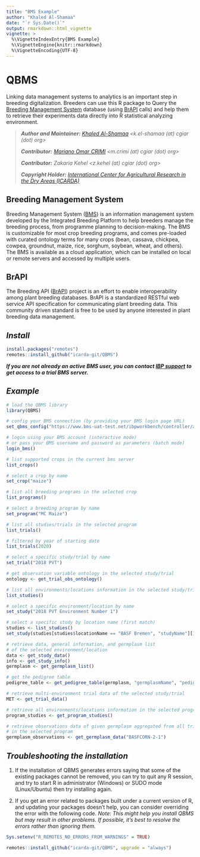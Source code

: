 ---
title: "BMS Example"
author: "Khaled Al-Shamaa"
date: "`r Sys.Date()`"
output: rmarkdown::html_vignette
vignette: >
  %\VignetteIndexEntry{BMS Example}
  %\VignetteEngine{knitr::rmarkdown}
  %\VignetteEncoding{UTF-8}
---

# QBMS
<!-- https://shields.io/ -->
Linking data management systems to analytics is an important step in breeding digitalization. Breeders can use this R package to Query the [Breeding Management System](https://bmspro.io/) database (using [BrAPI](https://brapi.org/) calls) and help them to retrieve their experiments data directly into R statistical analyzing environment.

>___Author and Maintainer:__ [Khaled Al-Shamaa](https://github.com/khaled-alshamaa) <k.el-shamaa (at) cgiar (dot) org>_
>
>___Contributor:__ [Mariano Omar CRIMI](https://github.com/mcrimi) <m.crimi (at) cgiar (dot) org>_
>
>___Contributor:__ Zakaria Kehel <z.kehel (at) cgiar (dot) org>_
>
>___Copyright Holder:__ [International Center for Agricultural Research in the Dry Areas (ICARDA)](https://www.icarda.org/)_

## Breeding Management System
Breeding Management System ([BMS](https://bmspro.io/)) is an information management system developed by the Integrated Breeding Platform to help breeders manage the breeding process, from programme planning to decision-making. The BMS is customizable for most crop breeding programs, and comes pre-loaded with curated ontology terms for many crops (bean, cassava, chickpea, cowpea, groundnut, maize, rice, sorghum, soybean, wheat, and others). The BMS is available as a cloud application, which can be installed on local or remote servers and accessed by multiple users.

## BrAPI
The Breeding API ([BrAPI](https://brapi.org/)) project is an effort to enable interoperability among plant breeding databases. BrAPI is a standardized RESTful web service API specification for communicating plant breeding data. This community driven standard is free to be used by anyone interested in plant breeding data management.

## _Install_
```r
install.packages("remotes")
remotes::install_github("icarda-git/QBMS")
```

___If you are not already an active BMS user, you can contact [IBP support](https://ibplatform.atlassian.net/servicedesk/customer/portal/4/group/30/create/60) to get access to a trial BMS server.___

## _Example_
```r
# load the QBMS library
library(QBMS)

# config your BMS connection (by providing your BMS login page URL)
set_qbms_config("https://www.bms-uat-test.net/ibpworkbench/controller/auth/login")

# login using your BMS account (interactive mode)
# or pass your BMS username and password as parameters (batch mode)
login_bms()

# list supported crops in the current bms server
list_crops()

# select a crop by name
set_crop("maize")

# list all breeding programs in the selected crop
list_programs()

# select a breeding program by name
set_program("MC Maize")

# list all studies/trials in the selected program
list_trials()

# filtered by year of starting date
list_trials(2020)

# select a specific study/trial by name
set_trial("2018 PVT")

# get observation variable ontology in the selected study/trial
ontology <- get_trial_obs_ontology()

# list all environments/locations information in the selected study/trial
list_studies()

# select a specific environment/location by name
set_study("2018 PVT Environment Number 1")

# select a specific study by location name (first match)
studies <- list_studies()
set_study(studies[studies$locationName == "BASF Bremen", "studyName"][1])

# retrieve data, general information, and germplasm list 
# of the selected environment/location
data <- get_study_data()
info <- get_study_info()
germplasm <- get_germplasm_list()

# get the pedigree table
pedigree_table <- get_pedigree_table(germplasm, "germplasmName", "pedigree")

# retrieve multi-environment trial data of the selected study/trial
MET <- get_trial_data()

# retrieve all environments/locations information in the selected program
program_studies <- get_program_studies()

# retrieve observations data of given germplasm aggregated from all trials 
# in the selected program
germplasm_observations <- get_germplasm_data("BASFCORN-2-1")

```
## _Troubleshooting the installation_

1. If the installation of QBMS generates errors saying that some of the existing packages cannot be removed, you can try to quit any R session, and try to start R in administrator (Windows) or SUDO mode (Linux/Ubuntu) then try installing again.

2. If you get an error related to packages built under a current version of R, and updating your packages doesn’t help, you can consider overriding the error with the following code. _Note: This might help you install QBMS but may result in other problems. If possible, it’s best to resolve the errors rather than ignoring them._

```r
Sys.setenv("R_REMOTES_NO_ERRORS_FROM_WARNINGS" = TRUE)

remotes::install_github("icarda-git/QBMS", upgrade = "always")
```
